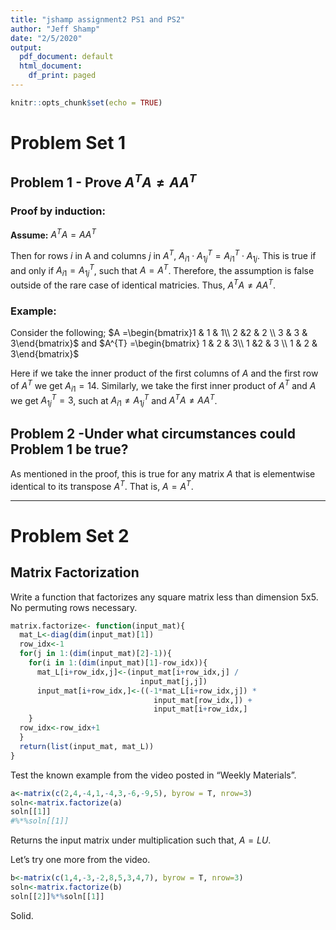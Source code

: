 ```yaml
---
title: "jshamp assignment2 PS1 and PS2"
author: "Jeff Shamp"
date: "2/5/2020"
output:
  pdf_document: default
  html_document:
    df_print: paged
---
```


```r
knitr::opts_chunk$set(echo = TRUE)
```

# Problem Set 1

## Problem 1 - Prove $A^{T}A\neq AA^{T}$

### Proof by induction:
**Assume:** $A^{T}A = AA^{T}$ 

Then for rows *i* in A and columns *j* in $A^{T}$, $A_{i1}\cdot A^{T}_{1j} = A^{T}_{i1}\cdot A_{1j}$. This is true if and only if $A_{i1} = A^{T}_{1j}$, such that $A = A^{T}$. Therefore, the assumption is false outside of the rare case of identical matricies. Thus, $A^{T}A\neq AA^{T}$. 

### Example:
Consider the following; $A =\begin{bmatrix}1 & 1 & 1\\ 2 &2 & 2 \\ 3 & 3 & 3\end{bmatrix}$ and $A^{T} =\begin{bmatrix} 1 & 2 & 3\\ 1 &2 & 3 \\ 1 & 2 & 3\end{bmatrix}$

Here if we take the inner product of the first columns of $A$ and the first row of $A^{T}$ we get $A_{i1} = 14$. Similarly, we take the first inner product of $A^{T}$ and $A$ we get $A^{T}_{1j} = 3$, such at $A_{i1} \neq A^{T}_{1j}$ and $A^{T}A\neq AA^{T}$. 


## Problem 2 -Under what circumstances could Problem 1 be true?

As mentioned in the proof, this is true for any matrix $A$ that is elementwise identical to its transpose $A^{T}$. That is, $A = A^{T}$. 

___
\pagebreak

# Problem Set 2
## Matrix Factorization
Write a function that factorizes any square matrix less than dimension 5x5. No permuting rows necessary. 

```r
matrix.factorize<- function(input_mat){
  mat_L<-diag(dim(input_mat)[1])
  row_idx<-1
  for(j in 1:(dim(input_mat)[2]-1)){
    for(i in 1:(dim(input_mat)[1]-row_idx)){
      mat_L[i+row_idx,j]<-(input_mat[i+row_idx,j] /
                             input_mat[j,j])
      input_mat[i+row_idx,]<-((-1*mat_L[i+row_idx,j]) *
                                input_mat[row_idx,]) +
                                input_mat[i+row_idx,]
    }
  row_idx<-row_idx+1
  }
  return(list(input_mat, mat_L))
}
```

Test the known example from the video posted in "Weekly Materials". 
```r
a<-matrix(c(2,4,-4,1,-4,3,-6,-9,5), byrow = T, nrow=3)
soln<-matrix.factorize(a)
soln[[1]]
#%*%soln[[1]]
```
Returns the input matrix under multiplication such that, $A = LU$. 

Let's try one more from the video. 
```r
b<-matrix(c(1,4,-3,-2,8,5,3,4,7), byrow = T, nrow=3)
soln<-matrix.factorize(b)
soln[[2]]%*%soln[[1]]
```
Solid. 


